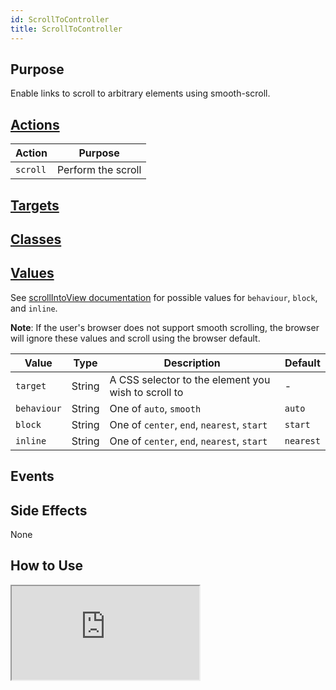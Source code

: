 ```yaml
---
id: ScrollToController
title: ScrollToController
---
```



## Purpose

Enable links to scroll to arbitrary elements using smooth-scroll.


## [Actions](https://stimulus.hotwire.dev/reference/actions)

| Action | Purpose |
| --- | --- |
| `scroll` | Perform the scroll |

## [Targets](https://stimulus.hotwire.dev/reference/targets)


<NoTargets/>

## [Classes](https://stimulus.hotwire.dev/reference/classes)


<NoClasses/>

## [Values](https://stimulus.hotwire.dev/reference/values)

See [scrollIntoView documentation](https://developer.mozilla.org/en-US/docs/Web/API/Element/scrollIntoView) for possible values for `behaviour`, `block`, and `inline`.

**Note**: If the user's browser does not support smooth scrolling, the browser will ignore these values and scroll using the browser default.

| Value | Type | Description | Default |
| --- | --- | --- | --- |
| `target` | String | A CSS selector to the element you wish to scroll to | - |
| `behaviour` | String | One of `auto`, `smooth` | `auto` |
| `block` | String | One of `center`, `end`, `nearest`, `start` | `start` |
| `inline` | String | One of `center`, `end`, `nearest`, `start` | `nearest` |

## Events

<NoEvents/>

## Side Effects

None



## How to Use


<iframe
  src="https://codesandbox.io/embed/scrolltocontroller-r72py?fontsize=14&hidenavigation=1&theme=dark"
  style={{width: "100%", height: "500px", border: "0", borderRadius: "4px", overflow: "hidden"}}
  sandbox="allow-forms allow-modals allow-popups allow-presentation allow-same-origin allow-scripts"
/>